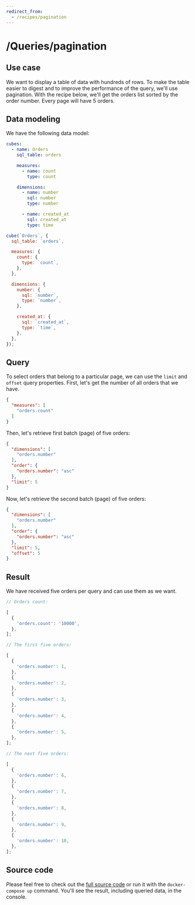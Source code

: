```yaml
---
redirect_from:
  - /recipes/pagination
---
```


# /Queries/pagination
## Use case

We want to display a table of data with hundreds of rows. To make the table
easier to digest and to improve the performance of the query, we'll use
pagination. With the recipe below, we'll get the orders list sorted by the order
number. Every page will have 5 orders.

## Data modeling

We have the following data model:

<CodeTabs>

```yaml
cubes:
  - name: Orders
    sql_table: orders

    measures:
      - name: count
        type: count

    dimensions:
      - name: number
        sql: number
        type: number

      - name: created_at
        sql: created_at
        type: time
```

```javascript
cube(`Orders`, {
  sql_table: `orders`,

  measures: {
    count: {
      type: `count`,
    },
  },

  dimensions: {
    number: {
      sql: `number`,
      type: `number`,
    },

    created_at: {
      sql: `created_at`,
      type: `time`,
    },
  },
});
```

</CodeTabs>

## Query

To select orders that belong to a particular page, we can use the `limit` and
`offset` query properties. First, let's get the number of all orders that we have.

```json
{
  "measures": [
    "orders.count"
  ]
}
```

Then, let's retrieve first batch (page) of five orders:

```json
{
  "dimensions": [
    "orders.number"
  ],
  "order": {
    "orders.number": "asc"
  },
  "limit": 5
}
```

Now, let's retrieve the second batch (page) of five orders:

```json
{
  "dimensions": [
    "orders.number"
  ],
  "order": {
    "orders.number": "asc"
  },
  "limit": 5,
  "offset": 5
}
```

## Result

We have received five orders per query and can use them as we want.

```javascript
// Orders count:

[
  {
    'orders.count': '10000',
  },
];
```

```javascript
// The first five orders:

[
  {
    'orders.number': 1,
  },
  {
    'orders.number': 2,
  },
  {
    'orders.number': 3,
  },
  {
    'orders.number': 4,
  },
  {
    'orders.number': 5,
  },
];
```

```javascript
// The next five orders:

[
  {
    'orders.number': 6,
  },
  {
    'orders.number': 7,
  },
  {
    'orders.number': 8,
  },
  {
    'orders.number': 9,
  },
  {
    'orders.number': 10,
  },
];
```

## Source code

Please feel free to check out the
[full source code](https://github.com/cube-js/cube/tree/master/examples/recipes/pagination)
or run it with the `docker-compose up` command. You'll see the result, including
queried data, in the console.
